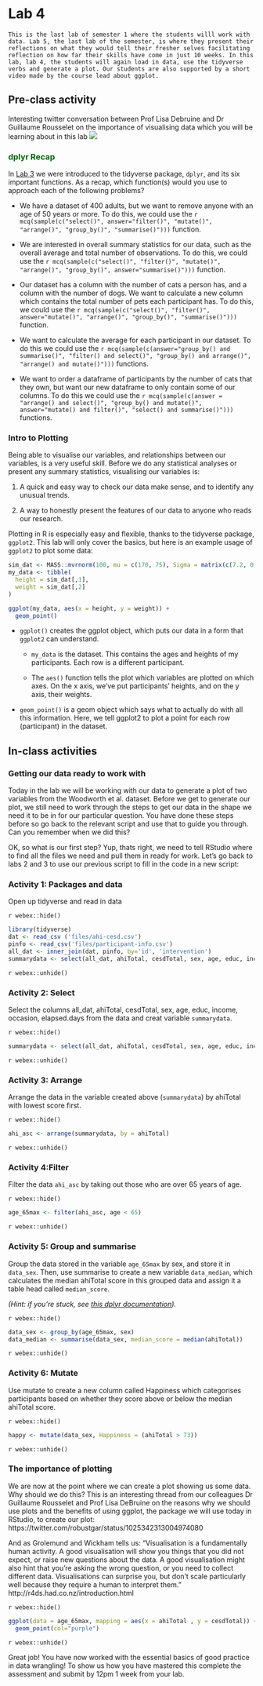 # Lab 4 

```block
This is the last lab of semester 1 where the students willl work with data. Lab 5, the last lab of the semester, is where they present their reflections on what they would tell their fresher selves facilitating reflection on how far their skills have come in just 10 weeks. In this lab, lab 4, the students will again load in data, use the tidyverse verbs and generate a plot. Our students are also supported by a short video made by the course lead about ggplot. 
```

## Pre-class activity
Interesting twitter conversation between Prof Lisa Debruine and Dr Guillaume Rousselet on the importance of visualising data which you will be learning about in this lab 
![](images/ggplot_thread.png)

### <span style="color:DARKGREEN"> dplyr Recap</span>

In [Lab 3](lab-3.html) we were introduced to the tidyverse package, `dplyr`, and its six important functions. As a recap, which function(s) would you use to approach each of the following problems?

* We have a dataset of 400 adults, but we want to remove anyone with an age of 50 years or more. To do this, we could use the `r mcq(sample(c("select()", answer="filter()", "mutate()", "arrange()", "group_by()", "summarise()")))` function.

* We are interested in overall summary statistics for our data, such as the overall average and total number of observations. To do this, we could use the `r mcq(sample(c("select()", "filter()", "mutate()", "arrange()", "group_by()", answer="summarise()")))` function.

* Our dataset has a column with the number of cats a person has, and a column with the number of dogs. We want to calculate a new column which contains the total number of pets each participant has. To do this, we could use the `r mcq(sample(c("select()", "filter()", answer="mutate()", "arrange()", "group_by()", "summarise()")))` function.

* We want to calculate the average for each participant in our dataset. To do this we could use the `r mcq(sample(c(answer="group_by() and summarise()", "filter() and select()", "group_by() and arrange()", "arrange() and mutate()")))` functions.

* We want to order a dataframe of participants by the number of cats that they own, but want our new dataframe to only contain some of our columns. To do this we could use the `r mcq(sample(c(answer = "arrange() and select()", "group_by() and mutate()", answer="mutate() and filter()", "select() and summarise()")))` functions.

### Intro to Plotting

Being able to visualise our variables, and relationships between our variables, is a very useful skill. Before we do any statistical analyses or present any summary statistics, visualising our variables is:

1. A quick and easy way to check our data make sense, and to identify any unusual trends.

2. A way to honestly present the features of our data to anyone who reads our research.

Plotting in R is especially easy and flexible, thanks to the tidyverse package, `ggplot2`. This lab will only cover the basics, but here is an example usage of `ggplot2` to plot some data:

```r
sim_dat <- MASS::mvrnorm(100, mu = c(170, 75), Sigma = matrix(c(7.2, 0.975, 5.8, 0.975), nrow=2), empirical=TRUE)
my_data <- tibble(
  height = sim_dat[,1],
  weight = sim_dat[,2]
)
```

```r
ggplot(my_data, aes(x = height, y = weight)) +
  geom_point()
```

* `ggplot()` creates the ggplot object, which puts our data in a form that `ggplot2` can understand.

  + `my_data` is the dataset. This contains the ages and heights of my participants. Each row is a different participant.

  + The `aes()` function tells the plot which variables are plotted on which axes. On the x axis, we've put participants' heights, and on the y axis, their weights.

* `geom_point()` is a geom object which says what to actually do with all this information. Here, we tell ggplot2 to plot a point for each row (participant) in the dataset.

## In-class activities

### Getting our data ready to work with

Today in the lab we will be working with our data to generate a plot of two variables from the Woodworth et al. dataset. Before we get to generate our plot, we still need to work through the steps to get our data in the shape we need it to be in for our particular question. You have done these steps before so go back to the relevant script and use that to guide you through. Can you remember when we did this? 

OK, so what is our first step? Yup, thats right, we need to tell RStudio where to find all the files we need and pull them in ready for work. Let's go back to labs 2 and 3 to use our previous script to fill in the code in a new script:

### Activity 1: Packages and data

Open up tidyverse and read in data

`r webex::hide()`

```r
library(tidyverse)
dat <- read_csv ('files/ahi-cesd.csv')
pinfo <- read_csv('files/participant-info.csv')
all_dat <- inner_join(dat, pinfo, by='id', 'intervention')
summarydata <- select(all_dat, ahiTotal, cesdTotal, sex, age, educ, income, occasion, elapsed.days)
```

`r webex::unhide()`

### Activity 2: Select

Select the columns all_dat, ahiTotal, cesdTotal, sex, age, educ, income, occasion, elapsed.days from the data and creat variable ```summarydata```. 

`r webex::hide()`

```r
summarydata <- select(all_dat, ahiTotal, cesdTotal, sex, age, educ, income, occasion, elapsed.days)
```

`r webex::unhide()`

### Activity 3: Arrange

Arrange the data in the variable created above (```summarydata```) by ahiTotal with lowest score first.

`r webex::hide()`

```r
ahi_asc <- arrange(summarydata, by = ahiTotal)
```

`r webex::unhide()`

### Activity 4:Filter

Filter the data ```ahi_asc``` by taking out those who are over 65 years of age.

`r webex::hide()`

```r
age_65max <- filter(ahi_asc, age < 65)
```

`r webex::unhide()`

### Activity 5: Group and summarise

Group the data stored in the variable ```age_65max``` by sex, and store it in ```data_sex```. 
Then, use summarise to create a new variable ```data_median```, which calculates the median ahiTotal score in this grouped data and assign it a table head called ```median_score```.

*(Hint: if you're stuck, see [this dplyr documentation](https://dplyr.tidyverse.org/reference/group_by.html)).*

`r webex::hide()`

```r
data_sex <- group_by(age_65max, sex)
data_median <- summarise(data_sex, median_score = median(ahiTotal))
```

`r webex::unhide()`

### Activity 6: Mutate

Use mutate to create a new column called Happiness which categorises participants based on whether they score above or below the median ahiTotal score.

`r webex::hide()`

```r
happy <- mutate(data_sex, Happiness = (ahiTotal > 73))
```

`r webex::unhide()`

### The importance of plotting

We are now at the point where we can create a plot showing us some data. Why should we do this? This is an interesting thread from our colleagues Dr Guillaume Rousselet and Prof Lisa DeBruine on the reasons why we should use plots and the benefits of using ggplot, the package we will use today in RStudio, to create our plot: https://twitter.com/robustgar/status/1025342313004974080

And as Grolemund and Wickham tells us:
"Visualisation is a fundamentally human activity. A good visualisation will show you things that you did not expect, or raise new questions about the data. A good visualisation might also hint that you’re asking the wrong question, or you need to collect different data. Visualisations can surprise you, but don’t scale particularly well because they require a human to interpret them."
http://r4ds.had.co.nz/introduction.html

`r webex::hide()`

```r
ggplot(data = age_65max, mapping = aes(x = ahiTotal , y = cesdTotal)) + 
  geom_point(col="purple")
```

`r webex::unhide()`

Great job! You have now worked with the essential basics of good practice in data wrangling! To show us how you have mastered this complete the assessment and submit by 12pm 1 week from your lab. 
